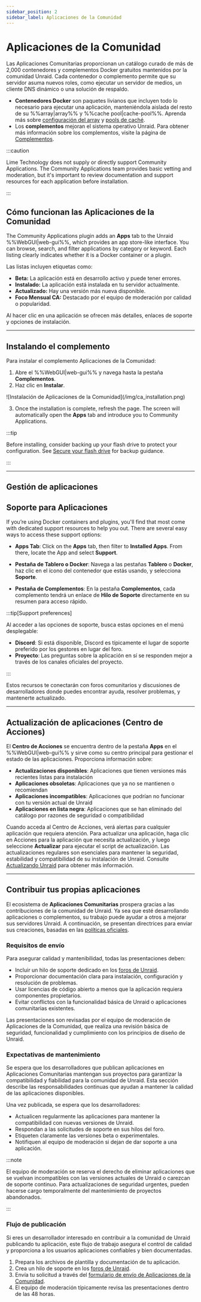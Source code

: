 ```yaml
---
sidebar_position: 2
sidebar_label: Aplicaciones de la Comunidad
---
```



# Aplicaciones de la Comunidad

Las Aplicaciones Comunitarias proporcionan un catálogo curado de más de 2,000 contenedores y complementos Docker gratuitos mantenidos por la comunidad Unraid. Cada contenedor o complemento permite que su servidor asuma nuevos roles, como ejecutar un servidor de medios, un cliente DNS dinámico o una solución de respaldo.

- **Contenedores Docker** son paquetes livianos que incluyen todo lo necesario para ejecutar una aplicación, manteniéndola aislada del resto de su %%array|array%% y %%cache pool|cache-pool%%. Aprenda más sobre [configuración del array](../manage-storage/array-configuration.mdx) y [pools de caché](../manage-storage/cache-pools.mdx).
- Los **complementos** mejoran el sistema operativo Unraid. Para obtener más información sobre los complementos, visite la página de [Complementos](../customize-your-experience/plugins.mdx).

:::caution

Lime Technology does not supply or directly support Community Applications. The Community Applications team provides basic vetting and moderation, but it's important to review documentation and support resources for each application before installation.

:::

## Cómo funcionan las Aplicaciones de la Comunidad

The Community Applications plugin adds an **Apps** tab to the Unraid %%WebGUI|web-gui%%, which provides an app store-like interface. You can browse, search, and filter applications by category or keyword. Each listing clearly indicates whether it is a Docker container or a plugin.

Las listas incluyen etiquetas como:

- **Beta:** La aplicación está en desarrollo activo y puede tener errores.
- **Instalado:** La aplicación está instalada en tu servidor actualmente.
- **Actualizado:** Hay una versión más nueva disponible.
- **Foco Mensual CA:** Destacado por el equipo de moderación por calidad o popularidad.

Al hacer clic en una aplicación se ofrecen más detalles, enlaces de soporte y opciones de instalación.

---

## Instalando el complemento

Para instalar el complemento Aplicaciones de la Comunidad:

1. Abre el %%WebGUI|web-gui%% y navega hasta la pestaña **Complementos**.
2. Haz clic en **Instalar**.

<div style={{ margin: 'auto', maxWidth: '714px', display: 'flex', flexDirection: 'column', alignItems: 'center' }}>
  ![Instalación de Aplicaciones de la Comunidad](/img/ca_installation.png)
</div>

3. Once the installation is complete, refresh the page. The screen will automatically open the **Apps** tab and introduce you to Community Applications.

:::tip

Before installing, consider backing up your flash drive to protect your configuration. See [Secure your flash drive](../../system-administration/secure-your-server/secure-your-flash-drive.mdx) for backup guidance.

:::

---

## Gestión de aplicaciones

<Tabs>
  <TabItem value="Instalando aplicaciones" label="Instalando aplicaciones">
    <CommunityAppsInstalling />
  </TabItem>

  <TabItem value="Eliminando aplicaciones" label="Eliminando aplicaciones">
    <CommunityAppsRemoving />
  </TabItem>

  <TabItem value="Reinstalando aplicaciones" label="Reinstalando aplicaciones">
    <CommunityAppsReinstalling />
  </TabItem>
</Tabs>

## Soporte para Aplicaciones

If you’re using Docker containers and plugins, you'll find that most come with dedicated support resources to help you out. There are several easy ways to access these support options:

- **Apps Tab**: Click on the **Apps** tab, then filter to **Installed Apps**. From there, locate the App and select **Support**.

- **Pestaña de Tablero o Docker**: Navega a las pestañas **Tablero** o **Docker**, haz clic en el ícono del contenedor que estás usando, y selecciona **Soporte**.

- **Pestaña de Complementos**: En la pestaña **Complementos**, cada complemento tendrá un enlace de **Hilo de Soporte** directamente en su resumen para acceso rápido.

:::tip[Support preferences]

Al acceder a las opciones de soporte, busca estas opciones en el menú desplegable:

- **Discord**: Si está disponible, Discord es típicamente el lugar de soporte preferido por los gestores en lugar del foro.
- **Proyecto**: Las preguntas sobre la aplicación en sí se responden mejor a través de los canales oficiales del proyecto.

:::

Estos recursos te conectarán con foros comunitarios y discusiones de desarrolladores donde puedes encontrar ayuda, resolver problemas, y mantenerte actualizado.

---

## Actualización de aplicaciones (Centro de Acciones)

El **Centro de Acciones** se encuentra dentro de la pestaña **Apps** en el %%WebGUI|web-gui%% y sirve como su centro principal para gestionar el estado de las aplicaciones. Proporciona información sobre:

- **Actualizaciones disponibles**: Aplicaciones que tienen versiones más recientes listas para instalación
- **Aplicaciones obsoletas**: Aplicaciones que ya no se mantienen o recomiendan
- **Aplicaciones incompatibles**: Aplicaciones que podrían no funcionar con tu versión actual de Unraid
- **Aplicaciones en lista negra**: Aplicaciones que se han eliminado del catálogo por razones de seguridad o compatibilidad

Cuando acceda al Centro de Acciones, verá alertas para cualquier aplicación que requiera atención. Para actualizar una aplicación, haga clic en Acciones para la aplicación que necesita actualización, y luego seleccione **Actualizar** para ejecutar el script de actualización. Las actualizaciones regulares son esenciales para mantener la seguridad, estabilidad y compatibilidad de su instalación de Unraid. Consulte [Actualizando Unraid](../../system-administration/maintain-and-update/upgrading-unraid.mdx) para obtener más información.

---

## Contribuir tus propias aplicaciones

El ecosistema de **Aplicaciones Comunitarias** prospera gracias a las contribuciones de la comunidad de Unraid. Ya sea que esté desarrollando aplicaciones o complementos, su trabajo puede ayudar a otros a mejorar sus servidores Unraid. A continuación, se presentan directrices para enviar sus creaciones, basadas en las [políticas oficiales](https://forums.unraid.net/topic/87144-ca-application-policies-notes/).

### Requisitos de envío

Para asegurar calidad y mantenibilidad, todas las presentaciones deben:

- Incluir un hilo de soporte dedicado en los [foros de Unraid](https://forums.unraid.net/).
- Proporcionar documentación clara para instalación, configuración y resolución de problemas.
- Usar licencias de código abierto a menos que la aplicación requiera componentes propietarios.
- Evitar conflictos con la funcionalidad básica de Unraid o aplicaciones comunitarias existentes.

Las presentaciones son revisadas por el equipo de moderación de Aplicaciones de la Comunidad, que realiza una revisión básica de seguridad, funcionalidad y cumplimiento con los principios de diseño de Unraid.

### Expectativas de mantenimiento

Se espera que los desarrolladores que publican aplicaciones en Aplicaciones Comunitarias mantengan sus proyectos para garantizar la compatibilidad y fiabilidad para la comunidad de Unraid. Esta sección describe las responsabilidades continuas que ayudan a mantener la calidad de las aplicaciones disponibles.

Una vez publicada, se espera que los desarrolladores:

- Actualicen regularmente las aplicaciones para mantener la compatibilidad con nuevas versiones de Unraid.
- Respondan a las solicitudes de soporte en sus hilos del foro.
- Etiqueten claramente las versiones beta o experimentales.
- Notifiquen al equipo de moderación si dejan de dar soporte a una aplicación.

:::note

El equipo de moderación se reserva el derecho de eliminar aplicaciones que se vuelvan incompatibles con las versiones actuales de Unraid o carezcan de soporte continuo. Para actualizaciones de seguridad urgentes, pueden hacerse cargo temporalmente del mantenimiento de proyectos abandonados.

:::

### Flujo de publicación

Si eres un desarrollador interesado en contribuir a la comunidad de Unraid publicando tu aplicación, este flujo de trabajo asegura el control de calidad y proporciona a los usuarios aplicaciones confiables y bien documentadas.

1. Prepara los archivos de plantilla y documentación de tu aplicación.
2. Crea un hilo de soporte en los [foros de Unraid](https://forums.unraid.net/).
3. Envía tu solicitud a través del [formulario de envío de Aplicaciones de la Comunidad](https://form.asana.com/?k=qtIUrf5ydiXvXzPI57BiJw\&d=714739274360802).
4. El equipo de moderación típicamente revisa las presentaciones dentro de las 48 horas.
